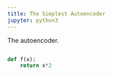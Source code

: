 ```yaml
---
title: The Simplest Autoencoder
jupyter: python3
---
```

The autoencoder.

```python

def f(x):
	return x*2
```